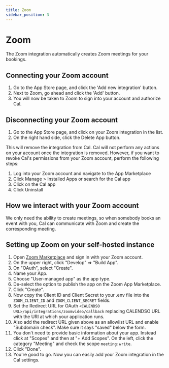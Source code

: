 ```yaml
---
title: Zoom
sidebar_position: 3
---
```


# Zoom

The Zoom integration automatically creates Zoom meetings for your bookings.

## Connecting your Zoom account

1. Go to the App Store page, and click the 'Add new integration' button.
2. Next to Zoom, go ahead and click the 'Add' button.
3. You will now be taken to Zoom to sign into your account and authorize Cal.

## Disconnecting your Zoom account

1. Go to the App Store page, and click on your Zoom integration in the list.
2. On the right hand side, click the Delete App button.

This will remove the integration from Cal. Cal will not perform any actions on your account once the integration is removed. However, if you want to revoke Cal's permissions from your Zoom account, perform the following steps:

1. Log into your Zoom account and navigate to the App Marketplace
2. Click Manage > Installed Apps or search for the Cal app
3. Click on the Cal app
4. Click Uninstall

## How we interact with your Zoom account

We only need the ability to create meetings, so when somebody books an event with you, Cal can communicate with Zoom and create the corresponding meeting.

## Setting up Zoom on your self-hosted instance

1. Open [Zoom Marketplace](https://marketplace.zoom.us/) and sign in with your Zoom account.
2. On the upper right, click "Develop" => "Build App".
3. On "OAuth", select "Create".
4. Name your App.
5. Choose "User-managed app" as the app type.
6. De-select the option to publish the app on the Zoom App Marketplace.
7. Click "Create".
8. Now copy the Client ID and Client Secret to your .env file into the `ZOOM_CLIENT_ID` and `ZOOM_CLIENT_SECRET` fields.
9. Set the Redirect URL for OAuth `<CALENDSO URL>/api/integrations/zoomvideo/callback` replacing CALENDSO URL with the URI at which your application runs.
10. Also add the redirect URL given above as an allowlist URL and enable "Subdomain check". Make sure it says "saved" below the form.
11. You don't need to provide basic information about your app. Instead click at "Scopes" and then at "+ Add Scopes". On the left, click the category "Meeting" and check the scope `meeting:write`.
12. Click "Done".
13. You're good to go. Now you can easily add your Zoom integration in the Cal settings.

